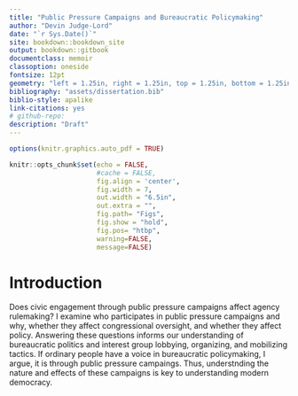 ```yaml
--- 
title: "Public Pressure Campaigns and Bureaucratic Policymaking"
author: "Devin Judge-Lord"
date: "`r Sys.Date()`"
site: bookdown::bookdown_site
output: bookdown::gitbook
documentclass: memoir
classoption: oneside
fontsize: 12pt
geometry: "left = 1.25in, right = 1.25in, top = 1.25in, bottom = 1.25in"
bibliography: "assets/dissertation.bib"
biblio-style: apalike
link-citations: yes
# github-repo: 
description: "Draft"
---
```


```r
options(knitr.graphics.auto_pdf = TRUE)

knitr::opts_chunk$set(echo = FALSE, 
                      #cache = FALSE, 
                      fig.align = 'center',
                      fig.width = 7,
                      out.width = "6.5in",
                      out.extra = "",
                      fig.path= "Figs",
                      fig.show = "hold",
                      fig.pos= "htbp",
                      warning=FALSE, 
                      message=FALSE)
```

# Introduction {-}


Does civic engagement through public pressure campaigns affect agency rulemaking? I examine who participates in public pressure campaigns and why, whether they affect congressional oversight, and whether they affect policy. Answering these questions informs our understanding of bureaucratic politics and interest group lobbying, organizing, and mobilizing tactics. If ordinary people have a voice in bureaucratic policymaking, I argue, it is through public pressure campaings. Thus, understnding the nature and effects of these campaigns is key to understanding modern democracy. 